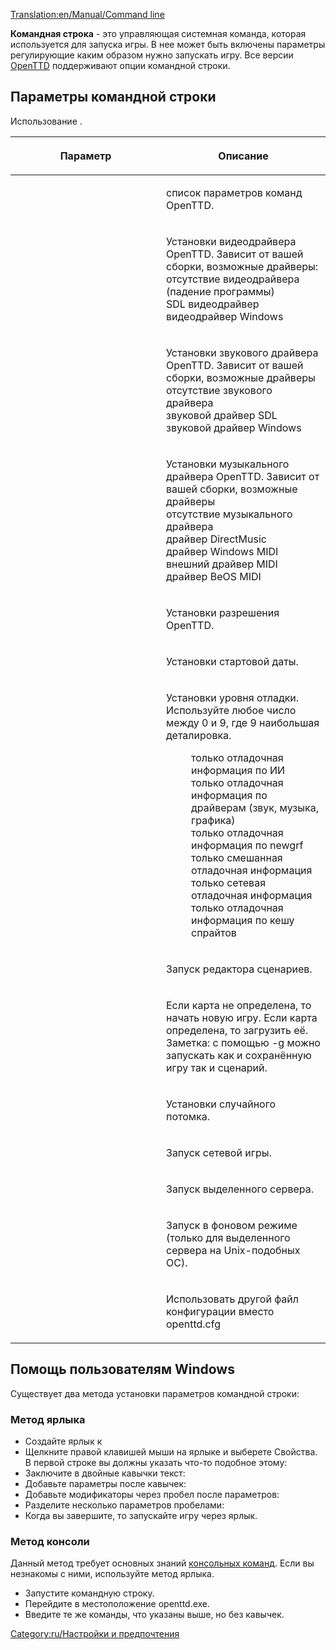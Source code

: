 [[Translation:en/Manual/Command line]]

'''Командная строка''' - это управляющая системная команда, которая используется для запуска игры. В нее может быть включены параметры регулирующие каким образом нужно запускать игру. Все версии [[ru/Manual/Main Page|OpenTTD]] поддерживают опции командной строки.

== Параметры командной строки ==
Использование {{en/C|openttd [параметр(ы)]|}}.

{| border=1 width=100%
!width="225"|Параметр
!Описание
|-
|{{en/C|-h|}}|| список параметров команд OpenTTD.
|-
|{{en/C|-v <драйвер>|}}|| Установки видеодрайвера OpenTTD. Зависит от вашей сборки, возможные драйверы:<br />
{{en/C|null|}} отсутствие видеодрайвера (падение программы)<br />
{{en/C|sdl|}} SDL видеодрайвер<br />
{{en/C|win32|}} видеодрайвер Windows
|-
|{{en/C|-s <драйвер>|}}|| Установки звукового драйвера OpenTTD. Зависит от вашей сборки, возможные драйверы<br />
{{en/C|null|}} отсутствие звукового драйвера<br />
{{en/C|sdl|}} звуковой драйвер SDL<br />
{{en/C|win32|}} звуковой драйвер Windows
|-
|{{en/C|-m <драйвер>|}}|| Установки музыкального драйвера OpenTTD. Зависит от вашей сборки, возможные драйверы<br />
{{en/C|null|}} отсутствие музыкального драйвера<br />
{{en/C|dmusic|}} драйвер DirectMusic<br />
{{en/C|win32|}} драйвер Windows MIDI<br />
{{en/C|extmidi|}} внешний драйвер MIDI<br />
{{en/C|bemidi|}} драйвер BeOS MIDI
|-
|{{en/C|-r <кол-во точек по горизонтали>x<кол-во точек по вертикали>|}}|| Установки разрешения OpenTTD.
|-
|{{en/C|-t <год>|}}|| Установки стартовой даты.
|-
|{{en/C|-d <level>|}}  
:{{en/C|1=-d ai=<уровень>|2=}}
:{{en/C|1=-d driver=<уровень>|2=}}
:{{en/C|1=-d grf=<уровень>|2=}}
:{{en/C|1=-d misc=<уровень>|2=}}
:{{en/C|1=-d net=<уровень>|2=}}
:{{en/C|1=-d spritecache=<уровень>|2=}}
|Установки уровня отладки. Используйте любое число между 0 и 9, где 9 наибольшая деталировка.
:только отладочная информация по ИИ
:только отладочная информация по драйверам (звук, музыка, графика)
:только отладочная информация по newgrf
:только смешанная отладочная информация
:только сетевая отладочная информация
:только отладочная информация по кешу спрайтов
|-
|{{en/C|-e|}}|| Запуск редактора сценариев.
|-
|{{en/C|-g [карта]|}}|| Если карта не определена, то начать новую игру. Если карта определена, то загрузить её. Заметка: с помощью -g можно запускать как и сохранённую игру так и сценарий.
|-
|{{en/C|-G <потомок>|}}|| Установки случайного потомка.
|-
|{{en/C|-n [ip-адрес:порт#игрок]|}}|| Запуск сетевой игры.
|-
|{{en/C|-D|}}|| Запуск выделенного сервера.
|-
|{{en/C|-f|}}|| Запуск в фоновом режиме (только для выделенного сервера на Unix-подобных ОС).
|-
|{{en/C|-c <файл>|}}|| Использовать другой файл конфигурации вместо openttd.cfg
|}

==Помощь пользователям Windows==
Существует два метода установки параметров командной строки:

===Метод ярлыка===
*Создайте ярлык к {{en/C|openttd.exe|}}
*Щелкните правой клавишей мыши на ярлыке и выберете Свойства. В первой строке вы должны указать что-то подобное этому: {{en/C|C:\Games\openttd.exe|}}
*Заключите в двойные кавычки текст: {{en/C|"C:\Games\openttd.exe"|}}
*Добавьте параметры после кавычек: {{en/C|"C:\Games\openttd.exe" -m|}}
*Добавьте модификаторы через пробел после параметров: {{en/C|"C:\Games\openttd.exe" -n 127.12.13.1|}}
*Разделите несколько параметров пробелами: {{en/C|"C:\Games\Openttd.exe" -m -s null|}}
*Когда вы завершите, то запускайте игру через ярлык.

===Метод консоли===
Данный метод требует основных знаний [http://ru.wikipedia.org/wiki/%D0%A1%D0%BF%D0%B8%D1%81%D0%BE%D0%BA_%D0%BA%D0%BE%D0%BC%D0%B0%D0%BD%D0%B4_DOS консольных команд]. Если вы незнакомы с ними, используйте метод ярлыка.
*Запустите командную строку.
*Перейдите в местоположение openttd.exe.
*Введите те же команды, что указаны выше, но без кавычек.

[[Category:ru/Настройки и предпочтения]]